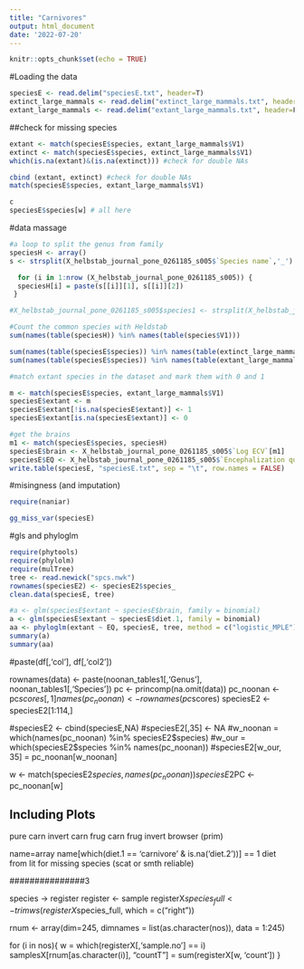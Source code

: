 ```yaml
---
title: "Carnivores"
output: html_document
date: '2022-07-20'
---
```


```r
knitr::opts_chunk$set(echo = TRUE)
```

#Loading the data
```r
speciesE <- read.delim("speciesE.txt", header=T)
extinct_large_mammals <- read.delim("extinct_large_mammals.txt", header=F)
extant_large_mammals <- read.delim("extant_large_mammals.txt", header=F)
```


##check for missing species
```r

extant <- match(speciesE$species, extant_large_mammals$V1)
extinct <- match(speciesE$species, extinct_large_mammals$V1)
which(is.na(extant)&(is.na(extinct))) #check for double NAs

cbind (extant, extinct) #check for double NAs
match(speciesE$species, extant_large_mammals$V1)

c
speciesE$species[w] # all here

```





#data massage
```r

#a loop to split the genus from family
speciesH <- array()
s <- strsplit(X_helbstab_journal_pone_0261185_s005$`Species name`,'_')

  for (i in 1:nrow (X_helbstab_journal_pone_0261185_s005)) {
  speciesH[i] = paste(s[[i]][1], s[[i]][2])
 }

#X_helbstab_journal_pone_0261185_s005$species1 <- strsplit(X_helbstab_journal_pone_0261185_s005$`Species name`,'_')[[1]][1]

#Count the common species with Heldstab
sum(names(table(speciesH)) %in% names(table(species$V1)))

sum(names(table(speciesE$species)) %in% names(table(extinct_large_mammals)))  #count common species between ecoreg and Extinct list = 19
sum(names(table(speciesE$species)) %in% names(table(extant_large_mammals)))   #count common species between ecoreg and Extant list = 95

#match extant species in the dataset and mark them with 0 and 1

m <- match(speciesE$species, extant_large_mammals$V1)
speciesE$extant <- m
speciesE$extant[!is.na(speciesE$extant)] <- 1
speciesE$extant[is.na(speciesE$extant)] <- 0

#get the brains
m1 <- match(speciesE$species, speciesH)
speciesE$brain <- X_helbstab_journal_pone_0261185_s005$`Log ECV`[m1]
speciesE$EQ <- X_helbstab_journal_pone_0261185_s005$`Encephalization quotient (EQ)`[m1]
write.table(speciesE, "speciesE.txt", sep = "\t", row.names = FALSE)
```

#misingness (and imputation)
```r
require(naniar)

gg_miss_var(speciesE)

```


#gls and phyloglm
```r
require(phytools)
require(phylolm)
require(mulTree)
tree <- read.newick("spcs.nwk")
rownames(speciesE2) <- speciesE2$species_
clean.data(speciesE, tree)

#a <- glm(speciesE$extant ~ speciesE$brain, family = binomial)
a <- glm(speciesE$extant ~ speciesE$diet.1, family = binomial)
aa <- phyloglm(extant ~ EQ, speciesE, tree, method = c("logistic_MPLE"))
summary(a)
summary(aa)

```

#paste(df[,'col'], df[,'col2'])

rownames(data) <- paste(noonan_tables1[,'Genus'], noonan_tables1[,'Species'])
pc <- princomp(na.omit(data))
pc_noonan <- pc$scores[,1]
names(pc_noonan) <- rownames(pc$scores)
speciesE2 <- speciesE2[1:114,]

#speciesE2 <- cbind(speciesE,NA)
#speciesE2[,35] <- NA
#w_noonan = which(names(pc_noonan) %in% speciesE2$species)
#w_our = which(speciesE2$species %in% names(pc_noonan))
#speciesE2[w_our, 35] = pc_noonan[w_noonan]

w <- match(speciesE2$species, names(pc_noonan))
speciesE2$PC <- pc_noonan[w]


## Including Plots
pure carn
invert carn
frug carn
frug invert
browser (prim)

name=array
name[which(diet.1 == 'carnivore' & is.na('diet.2'))] == 1
diet from lit for missing species (scat or smth reliable)

###############3


species -> register
register <- sample
registerX$species_full <- trimws(registerX$species_full, which = c("right"))


rnum <- array(dim=245, dimnames = list(as.character(nos)), data = 1:245) 



for (i in nos){
    w = which(registerX[,'sample.no'] == i)
    samplesX[rnum[as.character(i)], "countT"] = sum(registerX[w, 'count'])
}


